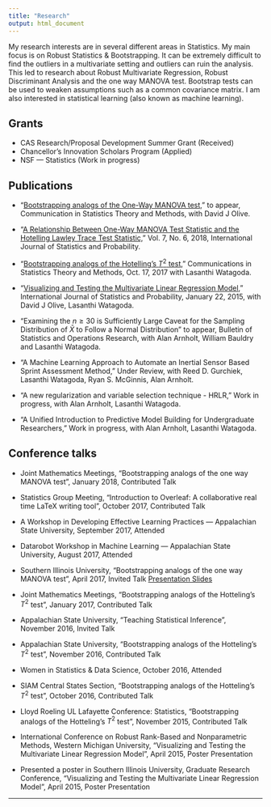 ```yaml
---
title: "Research"
output: html_document
---
```


My research interests are in several different areas in Statistics. My main focus is on Robust Statistics & Bootstrapping. It can be extremely difficult to find the outliers in a multivariate setting and outliers can ruin the analysis. This led to research about Robust Multivariate Regression, Robust Discriminant Analysis and the one way MANOVA test. Bootstrap tests can be used to weaken assumptions such as a common covariance matrix. I am also interested in statistical learning (also known as machine learning).

## Grants

* CAS Research/Proposal Development Summer Grant (Received)
* Chancellor's Innovation Scholars Program (Applied)
* NSF --- Statistics (Work in progress)


## Publications 
* "[Bootstrapping analogs of the One-Way MANOVA test,](https://www.tandfonline.com/doi/full/10.1080/03610926.2018.1515363)" to appear, Communication in Statistics Theory and Methods, with David J Olive. 

* "[A Relationship Between One-Way MANOVA Test Statistic and the Hotelling Lawley Trace Test Statistic,](http://www.ccsenet.org/journal/index.php/ijsp/article/view/0/37171)" Vol. 7, No. 6, 2018, International Journal of Statistics and Probability.

* "[Bootstrapping analogs of the Hotelling's $T^2$ test,](http://www.tandfonline.com/doi/abs/10.1080/03610926.2017.1337146?journalCode=lsta20)"  Communications in Statistics Theory and Methods, Oct. 17, 2017 with Lasanthi Watagoda.

* "[Visualizing and Testing the Multivariate Linear Regression Model,](http://www.ccsenet.org/journal/index.php/ijsp/article/view/43460)" International Journal of Statistics and Probability, January 22, 2015, with David J Olive, Lasanthi Watagoda.

* "Examining the $n \geq 30$ is Sufficiently Large Caveat for the Sampling Distribution of $\bar{X}$ to Follow a Normal Distribution" to appear, Bulletin of Statistics and Operations Research, with Alan Arnholt, William Bauldry and Lasanthi Watagoda.


* "A Machine Learning Approach to Automate an Inertial Sensor Based Sprint Assessment Method," Under Review, with Reed D. Gurchiek, Lasanthi Watagoda, Ryan S. McGinnis, Alan Arnholt. 

* "A new regularization and variable selection technique - HRLR,"  Work in progress, with Alan Arnholt, Lasanthi Watagoda. 

* "A Unified Introduction to Predictive Model Building for Undergraduate Researchers,"   Work in progress, with Alan Arnholt, Lasanthi Watagoda. 



## Conference talks

* Joint Mathematics Meetings, "Bootstrapping analogs of the one way MANOVA test", January 2018, Contributed Talk

* Statistics Group Meeting, "Introduction to Overleaf: A collaborative real time LaTeX writing tool", October 2017, Contributed Talk

* A Workshop in Developing Effective Learning Practices --- Appalachian State University, September 2017, Attended

* Datarobot Workshop in Machine Learning --- Appalachian State University, August 2017, Attended

* Southern Illinois University, "Bootstrapping analogs of the one way MANOVA test", April 2017, Invited Talk [Presentation Slides](http://lagrange.math.siu.edu/Olive/sHTalk.pdf)

* Joint Mathematics Meetings, "Bootstrapping analogs of the Hotteling's $T^2$ test", January 2017, Contributed Talk

* Appalachian State University, "Teaching Statistical Inference", November 2016, Invited Talk

* Appalachian State University, "Bootstrapping analogs of the Hotteling's $T^2$ test", November 2016, Contributed Talk

* Women in Statistics \& Data Science, October 2016, Attended

* SIAM Central States Section, "Bootstrapping analogs of the Hotteling's $T^2$ test", October 2016, Contributed Talk

* Lloyd Roeling UL Lafayette Conference: Statistics, "Bootstrapping analogs of the Hotteling's $T^2$ test", November 2015, Contributed Talk

* International Conference on Robust Rank-Based and Nonparametric Methods, Western Michigan University, "Visualizing and Testing the Multivariate Linear Regression Model", April 2015, Poster Presentation

* Presented a poster in Southern Illinois University, Graduate Research Conference, "Visualizing and Testing the Multivariate Linear Regression Model", April 2015, Poster Presentation




* * *